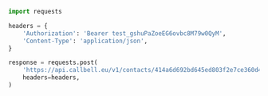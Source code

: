 ```python
import requests

headers = {
    'Authorization': 'Bearer test_gshuPaZoeEG6ovbc8M79w0QyM',
    'Content-Type': 'application/json',
}

response = requests.post(
    'https://api.callbell.eu/v1/contacts/414a6d692bd645ed803f2e7ce360d4c8/conversation/open',
    headers=headers,
)

```